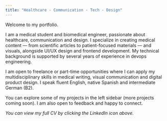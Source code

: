 ```yaml
---
title: "Healthcare - Communication - Tech - Design"
---
```

Welcome to my portfolio.

I am a medical student and biomedical engineer, passionate about healthcare, communication and design. I specialize in creating medical content — from scientific articles to patient-focused materials — and visuals, alongside UI/UX design and frontend development. My technical background is supported by several years of experience in devops engineering.

I am open to freelance or part-time opportunities where I can apply my multidisciplinary skills in medical writing, visual communication and digital product design. I speak fluent English, native Spanish and intermediate German (B2). 

You can explore some of my projects in the left sidebar (more projects coming soon). I am also open to feedback and happy to connect.

*You can view my full CV by clicking the LinkedIn icon above.*